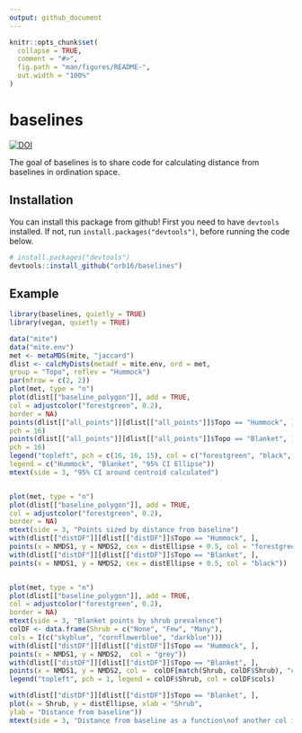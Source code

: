 ```yaml
---
output: github_document
---
```


<!-- README.md is generated from README.Rmd. Please edit that file -->

```r
knitr::opts_chunk$set(
  collapse = TRUE,
  comment = "#>",
  fig.path = "man/figures/README-",
  out.width = "100%"
)
```
# baselines

<!-- badges: start -->
[![DOI](https://zenodo.org/badge/212453101.svg)](https://zenodo.org/badge/latestdoi/212453101)
<!-- badges: end -->

The goal of baselines is to share code for calculating distance from baselines in ordination space. 

## Installation

You can install this package from github! First you need to have `devtools` installed. If not, run `install.packages("devtools")`, before running the code below.

``` r
# install.packages("devtools")
devtools::install_github("orb16/baselines")
```

## Example

```r
library(baselines, quietly = TRUE)
library(vegan, quietly = TRUE)

data("mite")
data("mite.env")
met <- metaMDS(mite, "jaccard")
dlist <- calcMyDists(metadf = mite.env, ord = met,
group = "Topo", reflev = "Hummock")
par(mfrow = c(2, 2))
plot(met, type = "n")
plot(dlist[["baseline_polygon"]], add = TRUE,
col = adjustcolor("forestgreen", 0.2),
border = NA)
points(dlist[["all_points"]][dlist[["all_points"]]$Topo == "Hummock", ], col = "forestgreen",
pch = 16)
points(dlist[["all_points"]][dlist[["all_points"]]$Topo == "Blanket", ], col = "black",
pch = 16)
legend("topleft", pch = c(16, 16, 15), col = c("forestgreen", "black", adjustcolor("forestgreen", 0.5)),
legend = c("Hummock", "Blanket", "95% CI Ellipse"))
mtext(side = 3, "95% CI around centroid calculated")


plot(met, type = "n")
plot(dlist[["baseline_polygon"]], add = TRUE,
col = adjustcolor("forestgreen", 0.2),
border = NA)
mtext(side = 3, "Points sized by distance from baseline")
with(dlist[["distDF"]][dlist[["distDF"]]$Topo == "Hummock", ],
points(x = NMDS1, y = NMDS2, cex = distEllipse + 0.5, col = "forestgreen"))
with(dlist[["distDF"]][dlist[["distDF"]]$Topo == "Blanket", ],
points(x = NMDS1, y = NMDS2, cex = distEllipse + 0.5, col = "black"))


plot(met, type = "n")
plot(dlist[["baseline_polygon"]], add = TRUE,
col = adjustcolor("forestgreen", 0.2),
border = NA)
mtext(side = 3, "Blanket points by shrub prevalence")
colDF <- data.frame(Shrub = c("None", "Few", "Many"),
cols = I(c("skyblue", "cornflowerblue", "darkblue")))
with(dlist[["distDF"]][dlist[["distDF"]]$Topo == "Hummock", ],
points(x = NMDS1, y = NMDS2,  col = "grey"))
with(dlist[["distDF"]][dlist[["distDF"]]$Topo == "Blanket", ],
points(x = NMDS1, y = NMDS2, col =  colDF[match(Shrub, colDF$Shrub), "cols"]))
legend("topleft", pch = 1, legend = colDF$Shrub, col = colDF$cols)

with(dlist[["distDF"]][dlist[["distDF"]]$Topo == "Blanket", ],
plot(x = Shrub, y = distEllipse, xlab = "Shrub",
ylab = "Distance from baseline"))
mtext(side = 3, "Distance from baseline as a function\nof another col in dataset (shrubs)")

```

